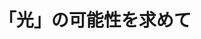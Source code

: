 ﻿---
title: "「光」の可能性を求めて"
category: "物質理工学院"
vol: 68
interviewee: "和田・山中"
url: ""
tags: []
pdf: "68-3-wada-yamanaka.pdf"
career: ""
preface: "和田先生は光の持つ性質に関連したさまざまな 研究を行っており、それらが将来的に環境問題の 解決に貢献することを目標としている。 先生はナノハイブリッドと呼ばれる物質を用い て、光を制御することを研究テーマの一つとして いる。ナノハイブリッドの生成にマイクロ波を利 用した際、さまざまな現象が見つかったため、現 在ではマイクロ波を用いた物質製造プロセスも研 究テーマに加えている。本稿では、先生が現在並 行して研究を行っているこれら二つのテーマに関 連し、四つの研究を紹介する。"
---

